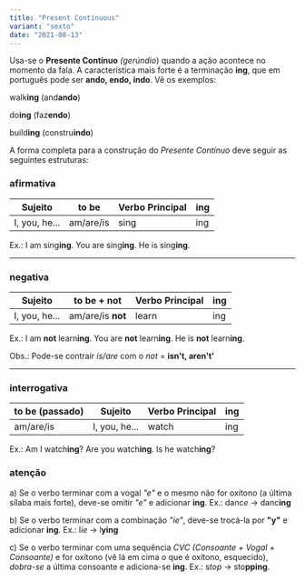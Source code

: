 ```yaml
---
title: "Present Continuous"
variant: "sexto"
date: "2021-08-13"
---
```


Usa-se o **Presente Contínuo** _(gerúndio_) quando a ação acontece no momento da fala. A característica mais forte é a terminação **ing**, que em português pode ser **ando, endo, indo**. Vê os exemplos:

walk**ing** (and**ando**)

do**ing** (faz**endo**)

build**ing** (constru**indo**)

A forma completa para a construção do _Presente Contínuo_ deve seguir as seguintes estruturas:

### afirmativa

| Sujeito       | to be     | Verbo Principal | ing |
| ------------- | --------- | --------------- | --- |
| I, you, he... | am/are/is | sing            | ing |

Ex.: I am sing**ing**. You are sing**ing**. He is sing**ing**.

<hr />

### negativa

| Sujeito       | to be + not       | Verbo Principal | ing |
| ------------- | ----------------- | --------------- | --- |
| I, you, he... | am/are/is **not** | learn           | ing |

Ex.: I am **not** learn**ing**. You are **not** learn**ing**. He is **not** learn**ing**.

Obs.: Pode-se contrair _is/are_ com o _not_ = **isn't, aren't'**

<hr />

### interrogativa

| to be (passado) | Sujeito       | Verbo Principal | ing |
| --------------- | ------------- | --------------- | --- |
| am/are/is       | I, you, he... | watch           | ing |

Ex.: Am I watch**ing**? Are you watch**ing**. Is he watch**ing**?

### atenção

a) Se o verbo terminar com a vogal _"e"_ e o mesmo não for oxítono (a última sílaba mais forte), deve-se omitir _"e"_ e adicionar **ing**. Ex.: danc*e* → danc**ing**

b) Se o verbo terminar com a combinação _"ie"_, deve-se trocá-la por **"y"** e adicionar **ing**. Ex.: l*ie* → l**ying**

c) Se o verbo terminar com uma sequência _CVC (Consoante + Vogal + Consoante)_ e for oxítono (vê lá em cima o que é oxítono, esquecido), _dobra-se_ a última consoante e adiciona-se **ing**. Ex.: s*top* → sto**pping**.
